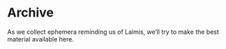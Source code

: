 
<SEO title="Home" />

# Archive

As we collect ephemera reminding us of Laimis, we’ll try to make the best
material available here.

